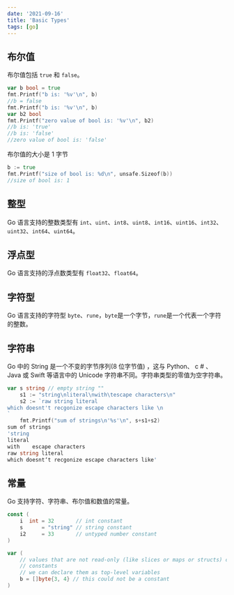 ```yaml
---
date: '2021-09-16'
title: 'Basic Types'
tags: [go]
---
```


## 布尔值

布尔值包括 `true` 和 `false`。

```go
var b bool = true
fmt.Printf("b is: '%v'\n", b)
//b = false
fmt.Printf("b is: '%v'\n", b)
var b2 bool
fmt.Printf("zero value of bool is: '%v'\n", b2)
//b is: 'true'
//b is: 'false'
//zero value of bool is: 'false'
```

布尔值的大小是 1 字节

```go
b := true
fmt.Printf("size of bool is: %d\n", unsafe.Sizeof(b))
//size of bool is: 1
```

## 整型

Go 语言支持的整数类型有 `int`、`uint`、`int8`、`uint8`、`int16`、`uint16`、`int32`、`uint32`、`int64`、`uint64`。

## 浮点型

Go 语言支持的浮点数类型有 `float32`、`float64`。

## 字符型

Go 语言支持的字符型 `byte`、`rune`，`byte`是一个字节，`rune`是一个代表一个字符的整数。

## 字符串

Go 中的 String 是一个不变的字节序列(8 位字节值) ，这与 Python、 c # 、 Java 或 Swift 等语言中的 Unicode 字符串不同。字符串类型的零值为空字符串。

```go
var s string // empty string ""
	s1 := "string\nliteral\nwith\tescape characters\n"
	s2 := `raw string literal
which doesnt't recgonize escape characters like \n
`
	fmt.Printf("sum of strings\n'%s'\n", s+s1+s2)
sum of strings
'string
literal
with	escape characters
raw string literal
which doesnt‘t recgonize escape characters like'
```

## 常量

Go 支持字符、字符串、布尔值和数值的常量。

```go
const (
	i  int = 32       // int constant
	s      = "string" // string constant
	i2     = 33       // untyped number constant
)

var (
	// values that are not read-only (like slices or maps or structs) cannot be
	// constants
	// we can declare them as top-level variables
	b = []byte{3, 4} // this could not be a constant
)
```
